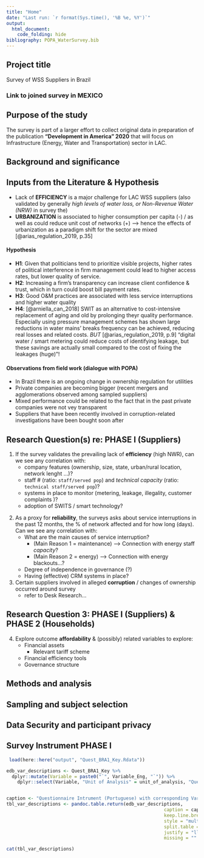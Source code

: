 ```yaml
---
title: "Home"
date: "Last run: `r format(Sys.time(), '%B %e, %Y')`"
output: 
  html_document:
    code_folding: hide
bibliography: POPA_WaterSurvey.bib
---
```

 

## Project title
Survey of WSS Suppliers in Brazil

### Link to joined survey in MEXICO 

## Purpose of the study
The survey is part of a larger effort to collect original data in preparation of the publication **"Development in America" 2020** that will focus on Infrastructure (Energy, Water and Transportation) sector in LAC. 

## Background and significance


## Inputs from the Literature & Hypothesis 

+ Lack of **EFFICIENCY** is a major challenge for LAC WSS suppliers (also validated by  generally _high levels of water loss, or Non-Revenue Water (NRW)_  in survey the) 
+ **URBANIZATION** is associated to higher consumption per capita (-) / as well as could reduce unit cost of networks (+) —> hence the effects of urbanization as a paradigm shift for the sector are mixed [@arias_regulation_2019, p.35] 

#### Hypothesis
+ **H1**: Given that politicians tend to prioritize visible projects, higher rates of political interference in firm management could lead to higher access rates, but lower quality of service. 
+ **H2**: Increasing a firm’s transparency can increase client confidence & trust, which in turn could boost bill payment rates. 
+ **H3**: Good O&M practices are associated with less service interruptions and higher water quality
+ **H4**: [@arniella_can_2018] SWIT as an alternative to cost-intensive replacement of aging and old by prolonging theyr quality performance. Especially using pressure management schemes has shown large reductions in water mains' breaks frequency can be achieved, reducing real losses and related costs. _BUT_ [@arias_regulation_2019, p.9] “digital water / smart metering could reduce costs of identifying leakage, but these savings are actually small compared to the cost of fixing the leakages (huge)”!

  
#### Observations from field work (dialogue with POPA)

+ In Brazil there is an ongoing change in ownership regulation for utilities  
+ Private companies are becoming bigger (recent mergers and agglomerations observed among sampled suppliers) 
+ Mixed performance could be related to the fact that in the past private companies were not vey transparent 
+ <!-- + AEGEA, Igua SaNEAMENTO --> Suppliers that have been recently involved in corruption-related investigations have been bought soon after  


## Research Question(s) re: PHASE I (Suppliers)

1. If the survey validates the prevailing lack of **efficiency** (high NWR), can we see any correlation with:
<!-- how high is high?  -->
	+ company features (ownership, size, state, urban/rural location, network lenght ...)? 
	+ staff # (ratio: `staff/served pop`) and  _technical capacity_ (ratio:  `technical staff/served pop`)?
	+ systems in place to monitor (metering, leakage, illegality, customer complaints )?
	+ adoption of SWITS / smart technology?
 	
<!-- + ? is the age at all relevant? (2 efficiency etc? ) -->
<!-- + How widespread is metering? (if not enough to catch leakages ... ) -->
<!-- + Is the customer mix (more or less residential relevant)? (2 innovation? / reliability) -->
<!-- + Is the "integration" W & S at all relavant (2 innovation? ) -->


2. As a proxy for **reliability**, the surveys asks about service interruptions in the past 12 months, the % of network affected and for how long (days). Can we see any correlation with:
<!-- how high is high? (only 3 never had interruptions)  -->
<!-- how much interruption is acceptable for maintennace  -->
	<!-- + What are the mains reasons?  Maintenance // energy -->
	+ What are the main causes of service interruption? 
		+ (Main Reason 1 = maintenance) --> Connection with energy staff _capacity_?  
		+ (Main Reason 2 = energy) --> Connection with energy blackouts...? 
	+ Degree of independence in governance (?) 
	+ Having (effective) CRM systems in place?

3. Certain suppliers involved in alleged **corruption** / changes of ownership occurred around survey 
	+ refer to Desk Research... 



## Research Question 3: PHASE I (Suppliers) & PHASE 2 (Households) <!--  // GWI? // Darcia's Note-->

4. Explore outcome **affordability** & (possibly) related variables to explore:  
	+ Financial assets
		+ Relevant tariff scheme
	+ Financial efficiency tools
	+ Governance structure  

<!-- ## 5. Research Question(s) If I had historical and gegographic data 
	+ What is the effect on key outcome (efficiency / reliab) of the underlying trends of population ? (tot, urban / rural / density)
	 "Pop growth in urban areas has been greater than overal pop growth in most countries between 2000 and 2015"
   +  Are megacities still growing or are the secondary cities appearing?  
				UN DATA (forecast + cities)
				https://population.un.org/wup/Download/
					Total urban rural by country 1950-2050 // urbanization by country 1950-2050
				POPULATION DENSITY FREE data
				http://sedac.ciesin.columbia.edu/data/collection/gpw-v4/sets/browse
				http://nelson.wisc.edu/sage/data-and-models/schneider-readme.php
	 **SAVED STUFF** ./01_rawdata/Hist_GWI_POP/cities_pop_tar.Rdata") with GWI data 2011-2017 + POP data 1950 2035 
 	 https://mran.microsoft.com/snapshot/2015-11-17/web/packages/tmap/vignettes/tmap-nutshell.html
	
	+  Effect of HUMAN MADE OVERARCHING TRENDS? 
	+  NATURAL OVERARCHING TRENDS 
			+ climate change ..
			+ water stress // water scarcity -->


 
## Methods and analysis

## Sampling and subject selection

## Data Security and participant privacy

## Survey Instrument PHASE I

```r
 load(here::here("output", "Quest_BRA1_Key.Rdata"))

edb_var_descriptions <- Quest_BRA1_Key %>%
  dplyr::mutate(Variable = paste0("`", Variable_Eng, "`")) %>% 
	dplyr::select(Variable, "Unit of Analysis" = unit_of_analysis, "Question (Portuguese)" =  Question_Port,"Answer (Portuguese)" = Answer_Port)


caption <- "Questionnaire Intrument (Portuguese) with corresponding Variables"
tbl_var_descriptions <- pandoc.table.return(edb_var_descriptions, 
														  caption = caption,
														  keep.line.breaks = F, 
														  style = "multiline",  
														  split.table = Inf, # so don't break
														  justify = "llll",
														  missing = "" )

cat(tbl_var_descriptions)
```





